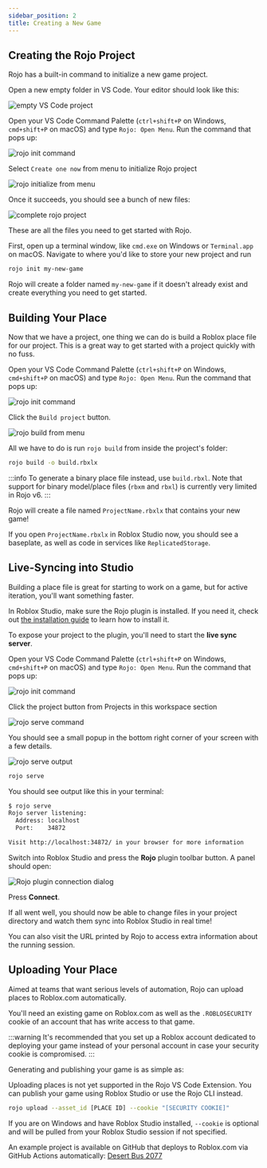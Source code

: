 ```yaml
---
sidebar_position: 2
title: Creating a New Game
---
```



## Creating the Rojo Project

Rojo has a built-in command to initialize a new game project.

<Tabs groupId="installation-kind">
<TabItem value="vscode" label="VS Code" default>

Open a new empty folder in VS Code. Your editor should look like this:

![empty VS Code project](/img/vscode/empty-project.png)

Open your VS Code Command Palette (`ctrl+shift+P` on Windows, `cmd+shift+P` on macOS) and type `Rojo: Open Menu`. Run the command that pops up:

![rojo init command](/img/vscode/init-command.png)

Select `Create one now` from menu to initialize Rojo project

![rojo initialize from menu](/img/vscode/menu-init.png)

Once it succeeds, you should see a bunch of new files:


![complete rojo project](/img/vscode/init-output.png)

These are all the files you need to get started with Rojo.

</TabItem>
<TabItem value="cli" label="CLI">

First, open up a terminal window, like `cmd.exe` on Windows or `Terminal.app` on macOS. Navigate to where you'd like to store your new project and run

```sh
rojo init my-new-game
```

Rojo will create a folder named `my-new-game` if it doesn't already exist and create everything you need to get started.

</TabItem>
</Tabs>

## Building Your Place

Now that we have a project, one thing we can do is build a Roblox place file for our project. This is a great way to get started with a project quickly with no fuss.

<Tabs groupId="installation-kind">
<TabItem value="vscode" label="VS Code" default>

Open your VS Code Command Palette (`ctrl+shift+P` on Windows, `cmd+shift+P` on macOS) and type `Rojo: Open Menu`. Run the command that pops up:

![rojo init command](/img/vscode/init-command.png)

Click the `Build project` button.

![rojo build from menu](/img/vscode/build-command.png)

</TabItem>
<TabItem value="cli" label="CLI">

All we have to do is run `rojo build` from inside the project's folder:

```sh
rojo build -o build.rbxlx
```

:::info
To generate a binary place file instead, use `build.rbxl`. Note that support for binary model/place files (`rbxm` and `rbxl`) is currently very limited in Rojo v6.
:::

</TabItem>
</Tabs>

Rojo will create a file named `ProjectName.rbxlx` that contains your new game!

If you open `ProjectName.rbxlx` in Roblox Studio now, you should see a baseplate, as well as code in services like `ReplicatedStorage`.

## Live-Syncing into Studio

Building a place file is great for starting to work on a game, but for active iteration, you'll want something faster.

In Roblox Studio, make sure the Rojo plugin is installed. If you need it, check out [the installation guide](installation.mdx) to learn how to install it.

To expose your project to the plugin, you'll need to start the **live sync server**.

<Tabs groupId="installation-kind">
<TabItem value="vscode" label="VS Code" default>

Open your VS Code Command Palette (`ctrl+shift+P` on Windows, `cmd+shift+P` on macOS) and type `Rojo: Open Menu`. Run the command that pops up:

![rojo init command](/img/vscode/init-command.png)

Click the project button from Projects in this workspace section

![rojo serve command](/img/vscode/serve-command.png)

You should see a small popup in the bottom right corner of your screen with a few details.

![rojo serve output](/img/vscode/serve-output.png)

</TabItem>
<TabItem value="cli" label="CLI">

```sh
rojo serve
```

You should see output like this in your terminal:

```sh
$ rojo serve
Rojo server listening:
  Address: localhost
  Port:    34872

Visit http://localhost:34872/ in your browser for more information
```

</TabItem>
</Tabs>

Switch into Roblox Studio and press the **Rojo** plugin toolbar button. A panel should open:

![Rojo plugin connection dialog](/img/plugin/connect-dialog.png)

Press **Connect**.

If all went well, you should now be able to change files in your project directory and watch them sync into Roblox Studio in real time!

You can also visit the URL printed by Rojo to access extra information about the running session.

## Uploading Your Place

Aimed at teams that want serious levels of automation, Rojo can upload places to Roblox.com automatically.

You'll need an existing game on Roblox.com as well as the `.ROBLOSECURITY` cookie of an account that has write access to that game.

:::warning
It's recommended that you set up a Roblox account dedicated to deploying your game instead of your personal account in case your security cookie is compromised.
:::

Generating and publishing your game is as simple as:

<Tabs groupId="installation-kind">
<TabItem value="vscode" label="VS Code" default>

Uploading places is not yet supported in the Rojo VS Code Extension. You can publish your game using Roblox Studio or use the Rojo CLI instead.

</TabItem>
<TabItem value="cli" label="CLI">

```sh
rojo upload --asset_id [PLACE ID] --cookie "[SECURITY COOKIE]"
```

If you are on Windows and have Roblox Studio installed, `--cookie` is optional and will be pulled from your Roblox Studio session if not specified.

An example project is available on GitHub that deploys to Roblox.com via GitHub Actions automatically: [Desert Bus 2077](https://github.com/Roblox/desert-bus-2077)

</TabItem>
</Tabs>
